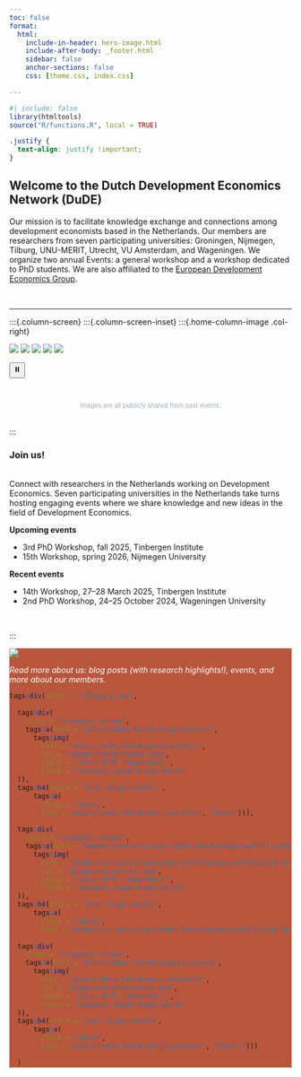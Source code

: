 ```yaml
---
toc: false
format: 
  html: 
    include-in-header: hero-image.html
    include-after-body: _footer.html
    sidebar: false
    anchor-sections: false
    css: [theme.css, index.css]

---
```


```r
#| include: false
library(htmltools)
source("R/functions.R", local = TRUE)
```

```css
.justify {
  text-align: justify !important;
}
```


::: {.justify}
# Welcome to the Dutch Development Economics Network (DuDE)

Our mission is to facilitate knowledge exchange and connections among development economists based in the Netherlands. Our members are researchers from seven participating universities: Groningen, Nijmegen, Tilburg, UNU-MERIT, Utrecht, VU Amsterdam, and Wageningen. We organize two annual Events: a general workshop and a workshop dedicated to PhD students. We are also affiliated to the [European Development Economics Group](https://www.ede-group.org/).
:::

<br>

***

:::{.column-screen}
:::{.column-screen-inset}
:::{.home-column-image .col-right}

<div class="image-carousel">
  <img class="carousel-img" src="images/homepage/img1.png" />
  <img class="carousel-img" src="images/homepage/img2.png" />
  <img class="carousel-img" src="images/homepage/img3.jpeg" />
  <img class="carousel-img" src="images/homepage/img4.jpg" />
  <img class="carousel-img" src="images/homepage/img5.jpg" />
</div>

<div class="carousel-controls">
  <button id="pause">⏸️</button>
  <button id="play" style="display: none;">▶️</button>
</div>

<!-- JS code for carousel / photo slider -->

<script>

let index = 0;
const images = document.querySelectorAll('.carousel-img');
const pauseBtn = document.getElementById('pause');
const playBtn = document.getElementById('play');
let interval;

function showSlide(i) {
  images.forEach(img => img.classList.remove('active'));
  images[i].classList.add('active');
}

function startCarousel() {
  interval = setInterval(() => {
    index = (index + 1) % images.length;
    showSlide(index);
  }, 3000);
}

pauseBtn.addEventListener('click', () => {
  clearInterval(interval);
  pauseBtn.style.display = 'none';
  playBtn.style.display = 'inline-block';
});

playBtn.addEventListener('click', () => {
  startCarousel();
  playBtn.style.display = 'none';
  pauseBtn.style.display = 'inline-block';
});

showSlide(index);
startCarousel();

</script>
<br>
<div>
  <center>
    <p style="font-size: 0.7rem; color: #a7abb4;">
      Images are all publicly shared from past events.
    </p>
  </center>
</div>
<br>
:::

:::{.home-column-text .col-left}
::: {.justify}
<div style="max-width: 650px; margin: 0 auto;">
  <p> <h3>Join us!</h3><br>
    Connect with researchers in the Netherlands working on Development Economics. Seven participating universities in the Netherlands take turns hosting engaging events where we share knowledge and new ideas in the field of Development Economics.
  </p>


  <p><strong>Upcoming events</strong></p>
  <ul>
    <li>3rd PhD Workshop, fall 2025, Tinbergen Institute</li>
    <li>15th Workshop, spring 2026, Nijmegen University</li>
  </ul>

  <p><strong>Recent events</strong></p>
  <ul>
    <li>14th Workshop, 27–28 March 2025, Tinbergen Institute</li>
    <li>2nd PhD Workshop, 24–25 October 2024, Wageningen University</li>
  </ul>
</div>
<br>

:::
:::
:::

:::{.column-screen style="background-color:#B8573E;"}
:::{.column-screen-inset}
:::{.home-column-image .col-left}

![](images/homepage/dataviz.png){.home-img2}

:::

:::{.home-column-text .col-right}

<span style = "color: #fff; font-style: italic">Read more about us: blog posts (with research highlights!), events, and more about our members.</span> 
</center>


```r
tags$div(class = "category-row",
         
  tags$div( 
    class = "category-column",
    tags$a(href = "posts/index.html#category=Posts",
      tags$img(
        href = "posts/index.html#category=Posts",
        src = "images/vectors/book.svg",
        style = "color:#fff !important;",
        class = "category-image honey-white"
  )),
  tags$h4(style = "text-align:center;",
      tags$a(
        class = "white",
        href = "posts/index.html#category=^osts", "Posts"))),
  
  tags$div( 
    class = "category-column",
    tags$a(href = "members/universities/index.html#category=Affiliated Universities",
      tags$img(
        href = "members/universities/index.html#category=Affiliated Universities",
        src = "images/vectors/nl.svg",
        style = "color:#fff !important;",
        class = "category-image honey-white"
  )),
  tags$h4(style = "text-align:center",
      tags$a(
        class = "white",
        href = "members/universities/index.html#category=Affiliated Universities", "Affiliated Universities"))),
  
  tags$div( 
    class = "category-column",
    tags$a(href = "posts/index.html#category:Events",
      tags$img(
        href = "posts/index.html#category=Events",
        src = "images/vectors/events.svg",
        style = "color:#fff !important;",
        class = "category-image honey-white"
  )),
  tags$h4(style = "text-align:center",
      tags$a(
        class = "white",
        href = "posts/index.html#category=Events", "Events")))
  
  )
```

:::
:::
:::

